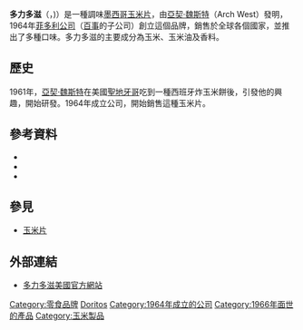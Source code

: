 {{expand|time=2018-08-01T08:00:10+00:00}}
{{noteTA
|1=zh-hans:奶酪; zh-tw:起司; zh-hk:芝士;
}}
{{infobox brand
| name           = 多力多滋
| image          = [[File:Doritos.jpg|220px]]
| caption        = 多力多滋超濃[[起司|起司]]口味
| type           = [[墨西哥玉米片|墨西哥玉米片]]
| currentowner   = 菲多利公司
| origin         = {{USA}}
| introduced     = {{Start date and age|1964}}
| discontinued   =
| related        = {{ubl|[[乐事|乐事]]|[[Tostitos|Tostitos]]|[[奇多|奇多]]}}
| markets        = 国际
| previousowners =
| trademarkregistrations = 
| ambassador     =
| tagline        = For the bold
| website        = {{URL|doritos.com}}
}}
'''多力多滋'''（{{lang-en|'''Doritos'''}}，{{pron-en|dəˈriːtoʊz}})）是一種調味[[墨西哥玉米片|墨西哥玉米片]]，由[[亞契·魏斯特|亞契·魏斯特]]（Arch West）發明，1964年[[菲多利公司|菲多利公司]]（[[百事公司|百事]]的子公司）創立這個品牌，銷售於全球各個國家，並推出了多種口味。多力多滋的主要成分為玉米、玉米油及香料。

==歷史==
1961年，[[亞契·魏斯特|亞契·魏斯特]]在美國[[聖地牙哥|聖地牙哥]]吃到一種西班牙炸玉米餅後，引發他的興趣，開始研發。1964年成立公司，開始銷售這種玉米片。

== 參考資料 ==
<div class="references-small">
*{{citation|last=Harris|first=Thomas L.|title=Value-Added Public Relations|publisher=McGraw-Hill Professional|date=1999|isbn=9780844234120}}
*{{citation|last=Smith|first=Andrew F.|title=Encyclopedia of Junk Food and Fast Food|publisher=Greenwood Publishing Group|date=2006|isbn=9780313335273}}
*{{citation|last=Stalk|first=George|last2=Lachenauer|first2=Rob|last3=Butman|first3=John|title=Hardball: Are You Playing to Play or Playing to Win?|publisher=Harvard Business Press|date=2004|isbn=9781591391678}}
</div>

== 參見 ==
* [[玉米片|玉米片]]

== 外部連結 ==
* [https://web.archive.org/web/20190524024725/https://www.doritos.com/ 多力多滋美國官方網站]{{en}}

{{Portal bar|美國|企業|LGBT}}
{{百事公司}}
{{Authority control}}
[[Category:零食品牌|Category:零食品牌]]
[[Category:美国食品公司|Doritos]]
[[Category:1964年成立的公司|Category:1964年成立的公司]]
[[Category:1966年面世的產品|Category:1966年面世的產品]]
[[Category:玉米製品|Category:玉米製品]]